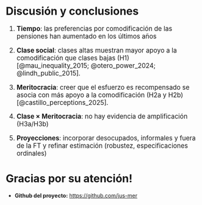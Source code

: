 
# Discusión y conclusiones {data-background-color="#92220C"}

:::: {.incremental style="font-size: 120%;"}

1. **Tiempo**: las preferencias por comodificación de las pensiones han aumentado en los últimos años 

2. **Clase social**: clases altas muestran mayor apoyo a la comodificación que clases bajas (H1) [@mau_inequality_2015; @otero_power_2024; @lindh_public_2015].

3. **Meritocracia**: creer que el esfuerzo es recompensado se asocia con más apoyo a la comodificación (H2a y H2b) [@castillo_perceptions_2025].

4. **Clase × Meritocracia**: no hay evidencia de amplificación (H3a/H3b) 

5. **Proyecciones**: incorporar desocupados, informales y fuera de la FT y refinar estimación (robustez, especificaciones ordinales)


::::

# Gracias por su atención! 

-   **Github del proyecto:** <https://github.com/jus-mer>
